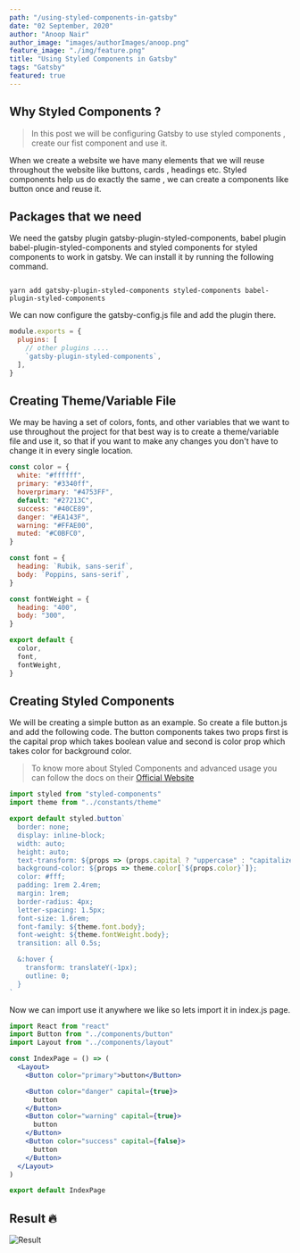 ```yaml
---
path: "/using-styled-components-in-gatsby"
date: "02 September, 2020"
author: "Anoop Nair"
author_image: "images/authorImages/anoop.png"
feature_image: "./img/feature.png"
title: "Using Styled Components in Gatsby"
tags: "Gatsby"
featured: true
---
```


## Why Styled Components ?

> In this post we will be configuring Gatsby to use styled components , create our fist component and use it.

When we create a website we have many elements that we will reuse throughout the website like buttons, cards , headings etc. Styled components help us do exactly the same , we can create a components like button once and reuse it.

## Packages that we need

We need the gatsby plugin gatsby-plugin-styled-components, babel plugin babel-plugin-styled-components and styled components for styled components to work in gatsby. We can install it by running the following command.

<CodeTitle title="terminal" language="shell" />

```shell

yarn add gatsby-plugin-styled-components styled-components babel-plugin-styled-components

```

We can now configure the gatsby-config.js file and add the plugin there.

<CodeTitle title="page/post.js" language="js" />

```js
module.exports = {
  plugins: [
    // other plugins ....
    `gatsby-plugin-styled-components`,
  ],
}
```

## Creating Theme/Variable File

We may be having a set of colors, fonts, and other variables that we want to use throughout the project for that best way is to create a theme/variable file and use it, so that if you want to make any changes you don't have to change it in every single location.

<CodeTitle title="src/constant/theme.js" language="js" />

```js
const color = {
  white: "#ffffff",
  primary: "#3340ff",
  hoverprimary: "#4753FF",
  default: "#27213C",
  success: "#40CE89",
  danger: "#EA143F",
  warning: "#FFAE00",
  muted: "#C0BFC0",
}

const font = {
  heading: `Rubik, sans-serif`,
  body: `Poppins, sans-serif`,
}

const fontWeight = {
  heading: "400",
  body: "300",
}

export default {
  color,
  font,
  fontWeight,
}
```

## Creating Styled Components

We will be creating a simple button as an example. So create a file button.js and add the following code. The button components takes two props first is the capital prop which takes boolean value and second is color prop which takes color for background color.

> To know more about Styled Components and advanced usage you can follow the docs on their [Official Website](https://styled-components.com/)

<CodeTitle title="component/button.js" language="jsx" />

```js
import styled from "styled-components"
import theme from "../constants/theme"

export default styled.button`
  border: none;
  display: inline-block;
  width: auto;
  height: auto;
  text-transform: ${props => (props.capital ? "uppercase" : "capitalize")};
  background-color: ${props => theme.color[`${props.color}`]};
  color: #fff;
  padding: 1rem 2.4rem;
  margin: 1rem;
  border-radius: 4px;
  letter-spacing: 1.5px;
  font-size: 1.6rem;
  font-family: ${theme.font.body};
  font-weight: ${theme.fontWeight.body};
  transition: all 0.5s;

  &:hover {
    transform: translateY(-1px);
    outline: 0;
  }
`
```

Now we can import use it anywhere we like so lets import it in index.js page.

<CodeTitle title="index.js" language="jsx" />

```jsx
import React from "react"
import Button from "../components/button"
import Layout from "../components/layout"

const IndexPage = () => (
  <Layout>
    <Button color="primary">button</Button>

    <Button color="danger" capital={true}>
      button
    </Button>
    <Button color="warning" capital={true}>
      button
    </Button>
    <Button color="success" capital={false}>
      button
    </Button>
  </Layout>
)

export default IndexPage
```

## Result 🔥

![Result](./img/result.png)
